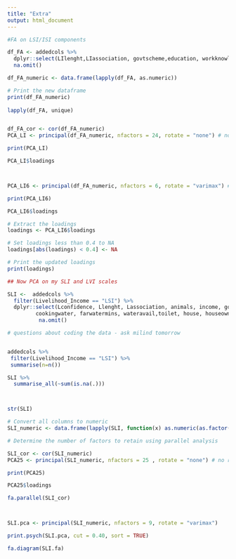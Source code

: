 ```yaml
---
title: "Extra"
output: html_document
---
```


```r

#FA on LSI/ISI components 

df_FA <- addedcols %>% 
  dplyr::select(LIlenght,LIassociation, govtscheme,education, workknowledge, subsidyknow, drinkingwater, cookingwater,farwatermins, wateravail, toilet, house, houseown, polposition, polparty,  foodadequacy, foodtrouble, healthdist, illness, severeillness, stove, vehicle, food, income)%>%
  na.omit()

df_FA_numeric <- data.frame(lapply(df_FA, as.numeric))

# Print the new dataframe
print(df_FA_numeric)
 
lapply(df_FA, unique)


df_FA_cor <- cor(df_FA_numeric)
PCA_LI <- principal(df_FA_numeric, nfactors = 24, rotate = "none") # no rotation to start with. 

print(PCA_LI)

PCA_LI$loadings



PCA_LI6 <- principal(df_FA_numeric, nfactors = 6, rotate = "varimax") # no rotation to start with. 

print(PCA_LI6)

PCA_LI6$loadings

# Extract the loadings
loadings <- PCA_LI6$loadings

# Set loadings less than 0.4 to NA
loadings[abs(loadings) < 0.4] <- NA

# Print the updated loadings
print(loadings)
```


```r
## Now PCA on my SLI and LVI scales

SLI <-  addedcols %>%
  filter(Livelihood_Income == "LSI") %>%
  dplyr::select(Lconfidence, Llenght, Lassociation, animals, income, govtscheme,education, workknowledge, drinkingwater,
         cookingwater, farwatermins, wateravail,toilet, house, houseown, stove, vehicle, polposition, polparty, food, foodadequacy, foodtrouble, healthdist,          illness, severeillness) %>%
          na.omit()

# questions about coding the data - ask milind tomorrow 


addedcols %>%
 filter(Livelihood_Income == "LSI") %>%
 summarise(n=n())

SLI %>%
  summarise_all(~sum(is.na(.)))



str(SLI)

# Convert all columns to numeric
SLI_numeric <- data.frame(lapply(SLI, function(x) as.numeric(as.factor(x))))

# Determine the number of factors to retain using parallel analysis

SLI_cor <- cor(SLI_numeric)
PCA25 <- principal(SLI_numeric, nfactors = 25 , rotate = "none") # no rotation to start with. 

print(PCA25)

PCA25$loadings

fa.parallel(SLI_cor)



SLI.pca <- principal(SLI_numeric, nfactors = 9, rotate = "varimax")

print.psych(SLI.pca, cut = 0.40, sort = TRUE)

fa.diagram(SLI.fa)








```